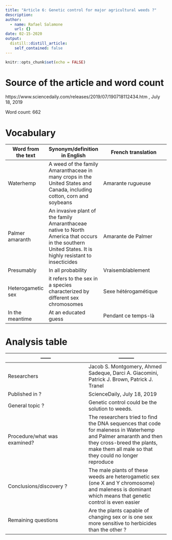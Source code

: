 ```yaml
---
title: "Article 6: Genetic control for major agricultural weeds ?"
description: 
author:
  - name: Rafael Salamone
    url: {}
date: 02-15-2020
output:
  distill::distill_article:
    self_contained: false
---
```


```r
knitr::opts_chunk$set(echo = FALSE)
```
# Source of the article and word count

https://www.sciencedaily.com/releases/2019/07/190718112434.htm , July 18, 2019

Word count: 662

# Vocabulary 

Word from the text | Synonym/definition in English | French translation
------------- | -------------|---------------------------------------------
Waterhemp | A weed of the family Amaranthaceae in many crops in the United States and Canada, including cotton, corn and soybeans | Amarante rugueuse
Palmer amaranth | An invasive plant of the family Amaranthaceae native to North America that occurs in the southern United States. It is highly resistant to insecticides | Amarante de Palmer
Presumably | In all probability | Vraisemblablement
Heterogametic sex | it refers to the sex in a species characterized by different sex chromosomes | Sexe hétérogamétique
In the meantime | At an educated guess | Pendant ce temps-là


# Analysis table

------        | ---------
------------- | -------------
| Researchers | Jacob S. Montgomery, Ahmed Sadeque, Darci A. Giacomini, Patrick J. Brown, Patrick J. Tranel
| Published in ? | ScienceDaily, July 18, 2019
| General topic ? | Genetic control could be the solution to weeds.
| Procedure/what was examined? | The researchers tried to find the DNA sequences that code for maleness in Waterhemp and Palmer amaranth and then they cross-breed the plants, make them all male so that they could no longer reproduce
| Conclusions/discovery ? | The male plants of these weeds are heterogametic sex (one X and Y chromosome) and maleness is dominant which means that genetic control is even easier 
| Remaining questions | Are the plants capable of changing sex or is one sex more sensitive to herbicides than the other ?


